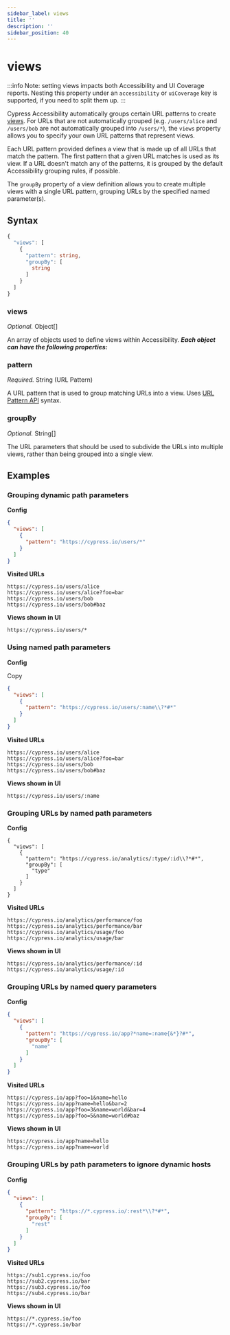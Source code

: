 ```yaml
---
sidebar_label: views
title: ''
description: ''
sidebar_position: 40
---
```


# views

:::info
  Note: setting views impacts both Accessibility and UI Coverage reports.
  Nesting this property under an `accessibility` or `uiCoverage` key is
  supported, if you need to split them up.
:::

Cypress Accessibility automatically groups certain URL patterns to create [views](/ui-coverage/core-concepts/views). For URLs that are not automatically grouped (e.g. `/users/alice` and `/users/bob` are not automatically grouped into `/users/*`), the `views` property allows you to specify your own URL patterns that represent views.

Each URL pattern provided defines a view that is made up of all URLs that match the pattern. The first pattern that a given URL matches is used as its view. If a URL doesn't match any of the patterns, it is grouped by the default Accessibility grouping rules, if possible.

The `groupBy` property of a view definition allows you to create multiple views with a single URL pattern, grouping URLs by the specified named parameter(s).

## Syntax

```typescript
{
  "views": [
    {
      "pattern": string,
      "groupBy": [
        string
      ]
    }
  ]
}
```

### views <a href="#views" id="views"></a>

_Optional._ Object\[]

An array of objects used to define views within Accessibility. _**Each object can have the following properties:**_

### pattern <a href="#pattern" id="pattern"></a>

_Required._ String (URL Pattern)

A URL pattern that is used to group matching URLs into a view. Uses [URL Pattern API](https://developer.mozilla.org/en-US/docs/Web/API/URL\_Pattern\_API) syntax.

### groupBy <a href="#groupby" id="groupby"></a>

_Optional._ String\[]

The URL parameters that should be used to subdivide the URLs into multiple views, rather than being grouped into a single view.

## Examples <a href="#examples" id="examples"></a>

### Grouping dynamic path parameters <a href="#grouping-dynamic-path-parameters" id="grouping-dynamic-path-parameters"></a>

**Config**

```json
{
  "views": [
    {
      "pattern": "https://cypress.io/users/*"
    }
  ]
}
```

**Visited URLs**

```
https://cypress.io/users/alice
https://cypress.io/users/alice?foo=bar
https://cypress.io/users/bob
https://cypress.io/users/bob#baz
```

**Views shown in UI**

```
https://cypress.io/users/*
```

### Using named path parameters <a href="#using-named-path-parameters" id="using-named-path-parameters"></a>

**Config**

Copy

```json
{
  "views": [
    {
      "pattern": "https://cypress.io/users/:name\\?*#*"
    }
  ]
}
```

**Visited URLs**

```
https://cypress.io/users/alice
https://cypress.io/users/alice?foo=bar
https://cypress.io/users/bob
https://cypress.io/users/bob#baz
```

**Views shown in UI**

```
https://cypress.io/users/:name
```

### Grouping URLs by named path parameters <a href="#grouping-urls-by-named-path-parameters" id="grouping-urls-by-named-path-parameters"></a>

**Config**

```
{
  "views": [
    {
      "pattern": "https://cypress.io/analytics/:type/:id\\?*#*",
      "groupBy": [
        "type"
      ]
    }
  ]
}
```

**Visited URLs**

```
https://cypress.io/analytics/performance/foo
https://cypress.io/analytics/performance/bar
https://cypress.io/analytics/usage/foo
https://cypress.io/analytics/usage/bar
```

**Views shown in UI**

```
https://cypress.io/analytics/performance/:id
https://cypress.io/analytics/usage/:id
```

### Grouping URLs by named query parameters <a href="#grouping-urls-by-named-query-parameters" id="grouping-urls-by-named-query-parameters"></a>

**Config**

```json
{
  "views": [
    {
      "pattern": "https://cypress.io/app?*name=:name{&*}?#*",
      "groupBy": [
        "name"
      ]
    }
  ]
}
```

**Visited URLs**

```
https://cypress.io/app?foo=1&name=hello
https://cypress.io/app?name=hello&bar=2
https://cypress.io/app?foo=3&name=world&bar=4
https://cypress.io/app?foo=5&name=world#baz
```

**Views shown in UI**

```
https://cypress.io/app?name=hello
https://cypress.io/app?name=world
```

### Grouping URLs by path parameters to ignore dynamic hosts <a href="#grouping-urls-by-path-parameters-to-ignore-dynamic-hosts" id="grouping-urls-by-path-parameters-to-ignore-dynamic-hosts"></a>

**Config**

```json
{
  "views": [
    {
      "pattern": "https://*.cypress.io/:rest*\\?*#*",
      "groupBy": [
        "rest"
      ]
    }
  ]
}
```

**Visited URLs**

```url
https://sub1.cypress.io/foo
https://sub2.cypress.io/bar
https://sub3.cypress.io/foo
https://sub4.cypress.io/bar
```

**Views shown in UI**

```
https://*.cypress.io/foo
https://*.cypress.io/bar
```
